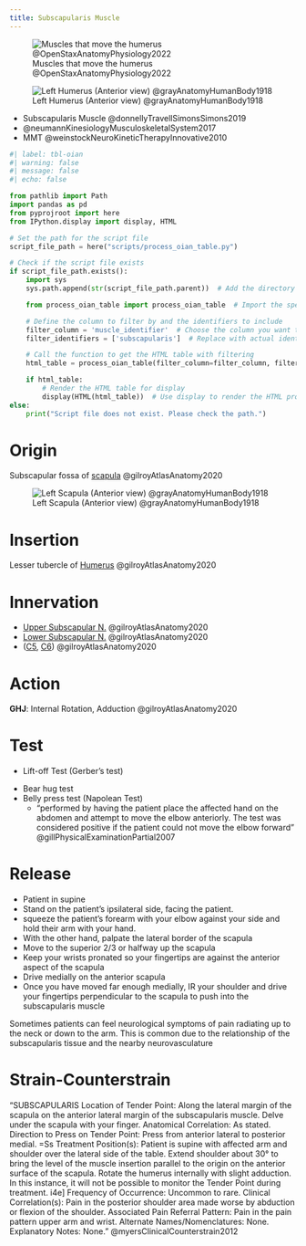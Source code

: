 ```yaml
---
title: Subscapularis Muscle
---
```


![Muscles that move the humerus @OpenStaxAnatomyPhysiology2022](/The Archive/Images/OpenStax Anatomy and Physiology 2e/fig11.23 Muscles That Move the Humerus.jpeg){#fig-openstax-fig11.23}

![Left Humerus (Anterior view) @grayAnatomyHumanBody1918](/The Archive/Images/Gray anatomy 1918 images/Osteology/image207 gray1918 Left humerus. Anterior view.gif){#fig-gray1918-image207}


::: {.callout title="Reading list"}

- Subscapularis Muscle @donnellyTravellSimonsSimons2019
- @neumannKinesiologyMusculoskeletalSystem2017
- MMT @weinstockNeuroKineticTherapyInnovative2010


:::

```python
#| label: tbl-oian
#| warning: false
#| message: false
#| echo: false

from pathlib import Path
import pandas as pd
from pyprojroot import here
from IPython.display import display, HTML

# Set the path for the script file
script_file_path = here("scripts/process_oian_table.py")

# Check if the script file exists
if script_file_path.exists():
    import sys
    sys.path.append(str(script_file_path.parent))  # Add the directory of the script to the system path

    from process_oian_table import process_oian_table  # Import the specific function

    # Define the column to filter by and the identifiers to include
    filter_column = 'muscle_identifier'  # Choose the column you want to filter by
    filter_identifiers = ['subscapularis']  # Replace with actual identifiers you want to include

    # Call the function to get the HTML table with filtering
    html_table = process_oian_table(filter_column=filter_column, filter_identifiers=filter_identifiers)

    if html_table:
        # Render the HTML table for display
        display(HTML(html_table))  # Use display to render the HTML properly
else:
    print("Script file does not exist. Please check the path.")

```

# Origin {#origin}

Subscapular fossa of [scapula]({{< var ref-scapula-bone.path >}}) @gilroyAtlasAnatomy2020

![Left Scapula (Anterior view) @grayAnatomyHumanBody1918](/The Archive/Images/Gray anatomy 1918 images/Osteology/image202 gray1918 Left scapula. Costal surface.gif){#fig-gray19180image202}

# Insertion {#insertion}

Lesser tubercle of [Humerus]({{< var ref-humerus-bone.path >}}) @gilroyAtlasAnatomy2020

# Innervation {#innervation}

- [Upper Subscapular N.]({{< var ref-upper-subscapular-nerve.path >}}) @gilroyAtlasAnatomy2020
- [Lower Subscapular N.]({{< var ref-lower-subscapular-nerve.path >}}) @gilroyAtlasAnatomy2020
- ([C5]({{< var ref-nerve-root.c5 >}}), [C6]({{< var ref-nerve-root.c6 >}})) @gilroyAtlasAnatomy2020



# Action {#action}

**GHJ**: Internal Rotation, Adduction @gilroyAtlasAnatomy2020

# Test

- Lift-off Test (Gerber's test)

<!--
- Some researchers suggest that the lift-off test can be positive for pts with biceps tendon injury @gillPhysicalExaminationPartial2007
- Theorizing that attempting to lift the affected arm off the back might provoke pain or weakness secondary to biceps tendon tear @gillPhysicalExaminationPartial2007
--> 

- Bear hug test
- Belly press test (Napolean Test)
    - "performed by having the patient place the affected hand on the abdomen and attempt to move the elbow anteriorly. The test was considered positive if the patient could not move the elbow forward" @gillPhysicalExaminationPartial2007


# Release {#release}

- Patient in supine
- Stand on the patient's ipsilateral side, facing the patient.
- squeeze the patient's forearm with your elbow against your side and hold their arm with your hand.
- With the other hand, palpate the lateral border of the scapula
- Move to the superior 2/3 or halfway up the scapula
- Keep your wrists pronated so your fingertips are against the anterior aspect of the scapula
- Drive medially on the anterior scapula
- Once you have moved far enough medially, IR your shoulder and drive your fingertips perpendicular to the scapula to push into the subscapularis muscle


::: {.callout-note}
Sometimes patients can feel neurological symptoms of pain radiating up to the neck or down to the arm.
This is common due to the relationship of the subscapularis tissue and the nearby neurovasculature
:::


# Strain-Counterstrain

::: {.callout}
"SUBSCAPULARIS  Location of Tender Point: Along the lateral margin of the scapula on the anterior lateral margin of the subscapularis muscle. Delve under the scapula with your finger.  Anatomical Correlation: As stated.  Direction to Press on Tender Point: Press from anterior lateral to posterior medial.  =Ss  Treatment Position(s): Patient is supine with affected arm and shoulder over the lateral side of the table. Extend shoulder about 30° to bring the level of the muscle insertion parallel to the origin on the anterior surface of the scapula. Rotate the humerus internally with slight adduction. In this instance, it will not be possible to monitor the Tender Point during treatment.  i4e]  Frequency of Occurrence: Uncommon to rare.  Clinical Correlation(s): Pain in the posterior shoulder area made worse by abduction or flexion of the shoulder.  Associated Pain Referral Pattern: Pain in the pain pattern  upper arm and wrist.  Alternate Names/Nomenclatures: None.  Explanatory Notes: None." @myersClinicalCounterstrain2012
:::